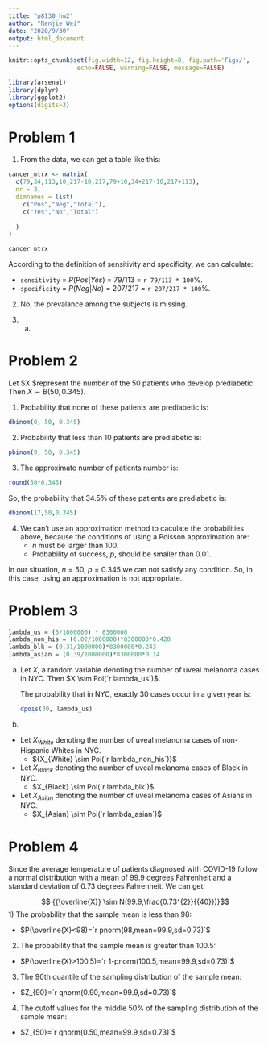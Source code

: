 ```yaml
---
title: "p8130_hw2"
author: "Renjie Wei"
date: "2020/9/30"
output: html_document
---
```



```r
knitr::opts_chunk$set(fig.width=12, fig.height=8, fig.path='Figs/',
                   echo=FALSE, warning=FALSE, message=FALSE)
```


```r
library(arsenal)
library(dplyr)
library(ggplot2)
options(digits=3)
```
# Problem 1

1) From the data, we can get a table like this:
```r
cancer_mtrx <- matrix(
  c(79,34,113,10,217-10,217,79+10,34+217-10,217+113),
  nr = 3,
  dimnames = list(
    c("Pos","Neg","Total"),
    c("Yes","No","Total")
    
  )
)

cancer_mtrx
```

According to the definition of sensitivity and specificity, we can calculate:
  
  + `sensitivity` = $P(Pos|Yes)$ = 79/113 = `r 79/113 * 100`%.
  + `specificity` = $P(Neg|No)$ = 207/217 = `r 207/217 * 100`%.
  
2) No, the prevalance among the subjects is missing.

3)
  a) 
  
  
  
  
# Problem 2

Let $X $represent the number of the 50 patients who develop prediabetic. Then $X \sim B(50,0.345)$.

1) Probability that none of these patients are prediabetic is:
```r
dbinom(0, 50, 0.345)
```

2) Probability that less than 10 patients are prediabetic is:
```r
pbinom(9, 50, 0.345)
```

3)
The approximate number of patients number is:
```r
round(50*0.345)
```
So, the probability that 34.5% of these patients are prediabetic is:
```r
dbinom(17,50,0.345)
```

4)
We can't use an approximation method to caculate the probabilities above, because the conditions of using a Poisson approximation are:
  + $n$ must be larger than 100.
  + Probability of success, $p$, should be smaller than 0.01.

In our situation, $n=50$, $p=0.345$ we can not satisfy any condition. So, in this case, using an approximation is not appropriate.

# Problem 3
```r
lambda_us = (5/1000000) * 8300000
lambda_non_his = (6.02/1000000)*8300000*0.428
lambda_blk = (0.31/1000000)*8300000*0.243
lambda_asian = (0.39/1000000)*8300000*0.14
```
a. Let $X$, a random variable denoting the number of uveal melanoma cases in NYC. Then $X \sim Poi(`r lambda_us`)$.

    The probability that in NYC, exactly 30 cases occur in a given year is:
```r
dpois(30, lambda_us)
```

b. 
* Let $X_{White}$ denoting the number of uveal melanoma cases of non-Hispanic Whites in NYC.
  + ${X_{White} \sim Poi(`r lambda_non_his`)}$
* Let $X_{Black}$ denoting the number of uveal melanoma cases of Black in NYC.
  + $X_{Black} \sim Poi(`r lambda_blk`)$ 
* Let $X_{Asian}$ denoting the number of uveal melanoma cases of Asians in NYC.
  + $X_{Asian} \sim Poi(`r lambda_asian`)$ 

# Problem 4
Since the average temperature of patients diagnosed with COVID-19 follow a normal distribution with a mean of 99.9 degrees Fahrenheit and a standard deviation of 0.73 degrees Fahrenheit. We can get:

$$ {{\overline{X}} \sim N(99.9,\frac{0.73^{2}}{{40}})}$$
1) The probability that the sample mean is less than 98:
  
  + $P(\overline{X}<98)=`r pnorm(98,mean=99.9,sd=0.73)`$
  
2) The probability that the sample mean is greater than 100.5:

  + $P(\overline{X}>100.5)=`r 1-pnorm(100.5,mean=99.9,sd=0.73)`$
  
3) The 90th quantile of the sampling distribution of the sample mean:

  + $Z_{90}=`r qnorm(0.90,mean=99.9,sd=0.73)`$
  
4) The cutoff values for the middle 50% of the sampling distribution of the sample mean:
  + $Z_{50}=`r qnorm(0.50,mean=99.9,sd=0.73)`$